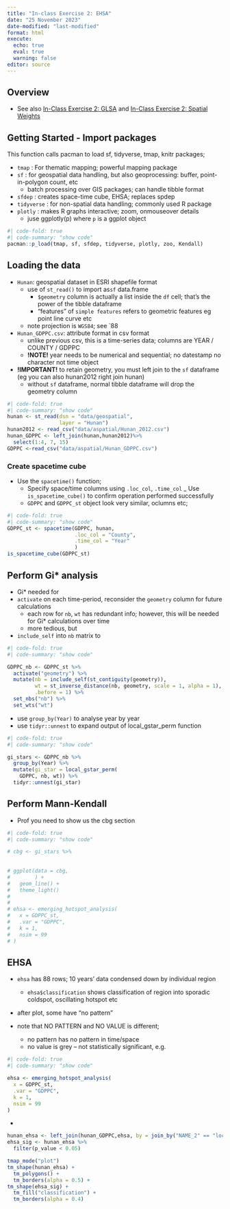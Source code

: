```yaml
---
title: "In-class Exercise 2: EHSA"
date: "25 November 2023"
date-modified: "last-modified"
format: html
execute:
  echo: true
  eval: true
  warning: false
editor: source
---
```


## Overview
- See also [In-Class Exercise 2: GLSA](In-class_Ex2_GLSA.html) and [In-Class Exercise 2: Spatial Weights](In-class_Ex2_Spatial.html)

## Getting Started - Import packages

This function calls pacman to load sf, tidyverse, tmap, knitr packages;

-   `tmap` : For thematic mapping; powerful mapping package
-   `sf` : for geospatial data handling, but also geoprocessing: buffer, point-in-polygon count, etc
    -   batch processing over GIS packages; can handle tibble format
-   `sfdep` : creates space-time cube, EHSA; replaces spdep
-   `tidyverse` : for non-spatial data handling; commonly used R package
-   `plotly` : makes R graphs interactive; zoom, onmouseover details
    - juse ggplotly(p) where `p` is a ggplot object


```r
#| code-fold: true
#| code-summary: "show code"
pacman::p_load(tmap, sf, sfdep, tidyverse, plotly, zoo, Kendall)
```

## Loading the data

-   `Hunan`: geospatial dataset in ESRI shapefile format
    -   use of `st_read()` to import as`sf` data.frame
        -   `$geometry` column is actually a list inside the `df` cell; that's the power of the tibble dataframe
        -   "features" of `simple features` refers to geometric features eg point line curve etc
    -   note projection is `WGS84`; see \`88
-   `Hunan_GDPPC.csv`: attribute format in csv format
    - unlike previous csv, this is a time-series data; columns are YEAR / COUNTY / GDPPC
    - **!NOTE!** year needs to be numerical and sequential; no datestamp no character not time object
-   **!IMPORTANT!** to retain geometry, you must left join to the `sf` dataframe (eg you can also hunan2012 right join hunan)
    -   without `sf` dataframe, normal tibble dataframe will drop the geometry column

```r
#| code-fold: true
#| code-summary: "show code"
hunan <- st_read(dsn = "data/geospatial", 
                 layer = "Hunan")
hunan2012 <- read_csv("data/aspatial/Hunan_2012.csv")
hunan_GDPPC <- left_join(hunan,hunan2012)%>%
  select(1:4, 7, 15)
GDPPC <-read_csv("data/aspatial/Hunan_GDPPC.csv")
```

### Create spacetime cube 
- Use the `spacetime()` function;
    - Specify space/time columns using `.loc_col`, `.time_col`
_ Use `is_spacetime_cube()` to confirm operation performed successfully
    - `GDPPC` and `GDPPC_st` object look very similar, oclumns etc;

```r
#| code-fold: true
#| code-summary: "show code"
GDPPC_st <- spacetime(GDPPC, hunan, 
                      .loc_col = "County",
                      .time_col = "Year"
                      )
is_spacetime_cube(GDPPC_st)
```

## Perform Gi* analysis


- Gi* needed for 
- `activate` on each time-period, reconsider the `geometry` column for future calculations
    - each row for `nb`, `wt` has redundant info; however, this will be needed for Gi* calculations over time 
    - more tedious, but 
- `include_self` into `nb` matrix to 

```r
#| code-fold: true
#| code-summary: "show code"

GDPPC_nb <- GDPPC_st %>%
  activate("geometry") %>%
  mutate(nb = include_self(st_contiguity(geometry)), 
         wt = st_inverse_distance(nb, geometry, scale = 1, alpha = 1),
         .before = 1) %>%
  set_nbs("nb") %>%
  set_wts("wt")

```

- use `group_by(Year)` to analyse year by year
- use `tidyr::unnest` to expand output of local_gstar_perm function

```r
#| code-fold: true
#| code-summary: "show code"

gi_stars <- GDPPC_nb %>%
  group_by(Year) %>%
  mutate(gi_star = local_gstar_perm(
    GDPPC, nb, wt)) %>%
  tidyr::unnest(gi_star)
```



## Perform Mann-Kendall


- Prof you need to show us the cbg section

```r
#| code-fold: true
#| code-summary: "show code"

# cbg <- gi_stars %>%
  
  
# ggplot(data = cbg,
#        ) +
#   geom_line() +
#   theme_light()
# 
# 
# ehsa <- emerging_hotspot_analysis(
#   x = GDPPC_st,
#   .var = "GDPPC",
#   k = 1,
#   nsim = 99
# )
```


## EHSA

- `ehsa` has 88 rows; 10 years' data condensed down by individual region
    - `ehsa$classification` shows classification of region into sporadic coldspot, oscillating hotspot etc
- after plot, some have "no pattern"

- note that NO PATTERN and NO VALUE is different;
    - no pattern has no pattern in time/space
    - no value is grey -- not statistically significant, e.g.

```r
#| code-fold: true
#| code-summary: "show code"

ehsa <- emerging_hotspot_analysis(
  x = GDPPC_st,
  .var = "GDPPC",
  k = 1,
  nsim = 99
)
```

 - 
 
```r
hunan_ehsa <- left_join(hunan_GDPPC,ehsa, by = join_by("NAME_2" == "location"))
ehsa_sig <- hunan_ehsa %>%
  filter(p_value < 0.05)

tmap_mode("plot")
tm_shape(hunan_ehsa) + 
  tm_polygons() +
  tm_borders(alpha = 0.5) + 
tm_shape(ehsa_sig) + 
  tm_fill("classification") + 
  tm_borders(alpha = 0.4)
```
